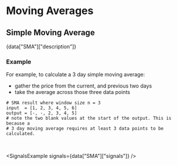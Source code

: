 # Moving Averages

## Simple Moving Average

<p>{data["SMA"]["description"]}</p>

### Example

For example, to calculate a 3 day simple moving average:

-   gather the price from the current, and previous two days
-   take the average across those three data points

```
# SMA result where window size n = 3
input  = [1, 2, 3, 4, 5, 6]
output = [-, -, 2, 3, 4, 5]
# note the two blank values at the start of the output. This is because a
# 3 day moving average requires at least 3 data points to be calculated.
```


<br />

<SignalsExample signals={data["SMA"]["signals"]} />
